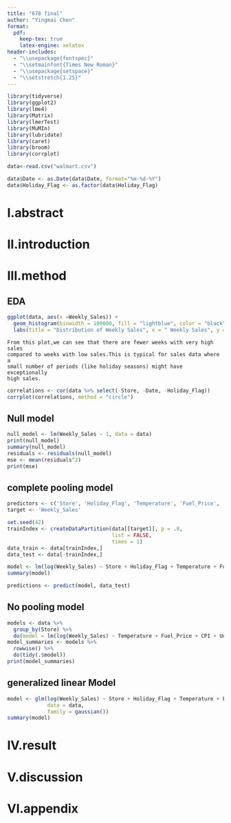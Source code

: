 ```yaml
---
title: "678 final"
author: "Yingmai Chen"
format:
  pdf:
    keep-tex: true
    latex-engine: xelatex
header-includes:
  - "\\usepackage{fontspec}"
  - "\\setmainfont{Times New Roman}"
  - "\\usepackage{setspace}"
  - "\\setstretch{1.25}"
---
```

```r
library(tidyverse)
library(ggplot2)
library(lme4)
library(Matrix)
library(lmerTest)
library(MuMIn)
library(lubridate)
library(caret)
library(broom)
library(corrplot)
```


```r
data<-read.csv("walmart.csv")
```

```r
data$Date <- as.Date(data$Date, format="%m-%d-%Y")
data$Holiday_Flag <- as.factor(data$Holiday_Flag)
```
# I.abstract

# II.introduction

# III.method

## EDA
```r
ggplot(data, aes(x =Weekly_Sales)) + 
  geom_histogram(binwidth = 100000, fill = "lightblue", color = "black") +
  labs(title = "Distribution of Weekly Sales", x = " Weekly Sales", y = "Frequency of weekly sales")

```
    From this plot,we can see that there are fewer weeks with very high sales 
    compared to weeks with low sales.This is typical for sales data where a 
    small number of periods (like holiday seasons) might have exceptionally 
    high sales.


```r
correlations <- cor(data %>% select(-Store, -Date, -Holiday_Flag)) 
corrplot(correlations, method = "circle")
```

## Null model

```r
null_model <- lm(Weekly_Sales ~ 1, data = data)
print(null_model)
summary(null_model)
residuals <- residuals(null_model)
mse <- mean(residuals^2)
print(mse)
```

## complete pooling model

```r
predictors <- c('Store', 'Holiday_Flag', 'Temperature', 'Fuel_Price', 'CPI', 'Unemployment')
target <- 'Weekly_Sales'

set.seed(42) 
trainIndex <- createDataPartition(data[[target]], p = .8, 
                                  list = FALSE, 
                                  times = 1)
data_train <- data[trainIndex,]
data_test <- data[-trainIndex,]

model <- lm(log(Weekly_Sales) ~ Store + Holiday_Flag + Temperature + Fuel_Price + CPI + Unemployment, data=data_train)
summary(model)

predictions <- predict(model, data_test)

```


## No pooling model

```r
models <- data %>%
  group_by(Store) %>%
  do(model = lm(log(Weekly_Sales) ~ Temperature + Fuel_Price + CPI + Unemployment, data = .))
model_summaries <- models %>% 
  rowwise() %>% 
  do(tidy(.$model))
print(model_summaries)
```
## generalized linear Model
```r
model <- glm(log(Weekly_Sales) ~ Store + Holiday_Flag + Temperature + Fuel_Price + CPI + Unemployment, 
             data = data, 
             family = gaussian())
summary(model)
```

# IV.result

# V.discussion

# VI.appendix





